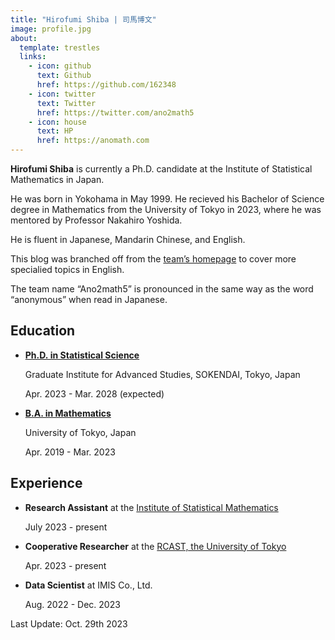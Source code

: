 ```yaml
---
title: "Hirofumi Shiba | 司馬博文"
image: profile.jpg
about:
  template: trestles
  links:
    - icon: github
      text: Github
      href: https://github.com/162348
    - icon: twitter
      text: Twitter
      href: https://twitter.com/ano2math5
    - icon: house
      text: HP
      href: https://anomath.com
---
```


**Hirofumi Shiba** is currently a Ph.D. candidate at the Institute of Statistical Mathematics in Japan. 

He was born in Yokohama in May 1999. He recieved his Bachelor of Science degree in Mathematics from the University of Tokyo in 2023, where he was mentored by Professor Nakahiro Yoshida.

He is fluent in Japanese, Mandarin Chinese, and English.

This blog was branched off from the [team's homepage](https://anomath.com) to cover more specialied topics in English.

The team name "Ano2math5" is pronounced in the same way as the word "anonymous" when read in Japanese.

## Education

* [**Ph.D. in Statistical Science**]{.underline}
    
    Graduate Institute for Advanced Studies, SOKENDAI, Tokyo, Japan
    
    Apr. 2023 - Mar. 2028 (expected)

* [**B.A. in Mathematics**]{.underline}
    
    University of Tokyo, Japan
    
    Apr. 2019 - Mar. 2023

## Experience

* **Research Assistant** at the [Institute of Statistical Mathematics](https://www.ism.ac.jp/index_e.html)
    
    July 2023 - present

* **Cooperative Researcher** at the [RCAST, the University of Tokyo](https://www.rcast.u-tokyo.ac.jp/en/index.html)
    
    Apr. 2023 - present

* **Data Scientist** at IMIS Co., Ltd.
  
    Aug. 2022 - Dec. 2023



Last Update: Oct. 29th 2023